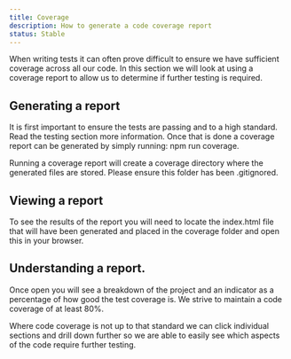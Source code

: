 ```yaml
---
title: Coverage
description: How to generate a code coverage report
status: Stable
---
```


When writing tests it can often prove difficult to ensure we have sufficient coverage across all our code. 
In this section we will look at using a coverage report to allow us to determine if further testing is required.

## Generating a report

It is first important to ensure the tests are passing and to a high standard. Read the <Link to="/tooling/testing">testing</Link> section more information.
Once that is done a coverage report can be generated by simply running: <InlineCode>npm run coverage</InlineCode>.

<Flash scheme="yellow">
    <InfoIcon mr={2}/>
    Running a coverage report will create a coverage directory where the generated files are stored. Please ensure this folder has been .gitignored.
</Flash>

## Viewing a report

To see the results of the report you will need to locate the index.html file that will have been generated and placed in the coverage folder and open this in your browser.

## Understanding a report.

Once open you will see a breakdown of the project and an indicator as a percentage of how good the test coverage is. We strive to maintain a code coverage of at least 80%.

Where code coverage is not up to that standard we can click individual sections and drill down further so we are able to easily see which aspects of the code require further testing.
